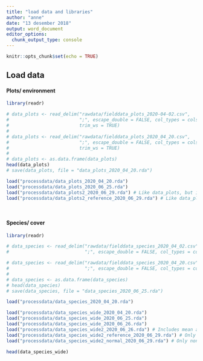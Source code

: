 ```yaml
---
title: "load data and libraries"
author: "anne"
date: "13 desember 2018"
output: word_document
editor_options: 
  chunk_output_type: console
---
```


```r
knitr::opts_chunk$set(echo = TRUE)
```

## Load data 
#### Plots/ environment
```r
library(readr)

# data_plots <- read_delim("rawdata/fielddata_plots_2020-04-02.csv",
#                          ";", escape_double = FALSE, col_types = cols(ID = col_character(), `Notes per site` = col_skip(), X36 = col_skip(), X39 = col_skip(), X41 = col_skip(), date = col_character(), notes = col_skip(), `notes loi` = col_skip()), na = "NA",
#                          trim_ws = TRUE)
# 
# data_plots <- read_delim("rawdata/fielddata_plots_2020_04_20.csv",
#                          ";", escape_double = FALSE, col_types = cols(ID = col_character(), date = col_character()), na = "NA",
#                          trim_ws = TRUE)
# 
# data_plots <- as.data.frame(data_plots)
head(data_plots)
# save(data_plots, file = "data_plots_2020_04_20.rda")

load("processdata/data_plots_2020_04_20.rda")
load("processdata/data_plots_2020_06_25.rda")
load("processdata/data_plots2_2020_06_29.rda") # Like data_plots, but inluding column with mean cover and sd (species)
load("processdata/data_plots2_reference_2020_06_29.rda") # Like data_plots2, but only reference plots

                                                                      
```


#### Species/ cover
```r
library(readr)

# data_species <- read_delim("rawdata/fielddata_species_2020_04_02.csv",
#                            ";", escape_double = FALSE, col_types = cols(ID = col_character(), X4 = col_skip(), X6 = col_skip(), note = col_skip(), species_per_plot = col_skip(), usikker = col_skip()), na = "NA", trim_ws = TRUE)

# data_species <- read_delim("rawdata/fielddata_species_2020_04_20.csv",
#                            ";", escape_double = FALSE, col_types = cols(ID = col_character()), na = "NA", trim_ws = TRUE)
# 
# data_species <- as.data.frame(data_species)
# head(data_species)
# save(data_species, file = "data_species_2020_06_25.rda")

load("processdata/data_species_2020_04_20.rda")

load("processdata/data_species_wide_2020_04_20.rda")
load("processdata/data_species_wide_2020_06_25.rda")
load("processdata/data_species_wide_2020_06_26.rda")
load("processdata/data_species_wide2_2020_06_26.rda") # Includes mean and sd of species for columns and rows
load("processdata/data_species_wide2_reference_2020_06_29.rda") # Only reference plots, includes mean adn sd for rows and mean for columns
load("processdata/data_species_wide2_normal_2020_06_29.rda") # Only non-reference plots, includes mean adn sd for rows and mean for columns

head(data_species_wide)

```


























